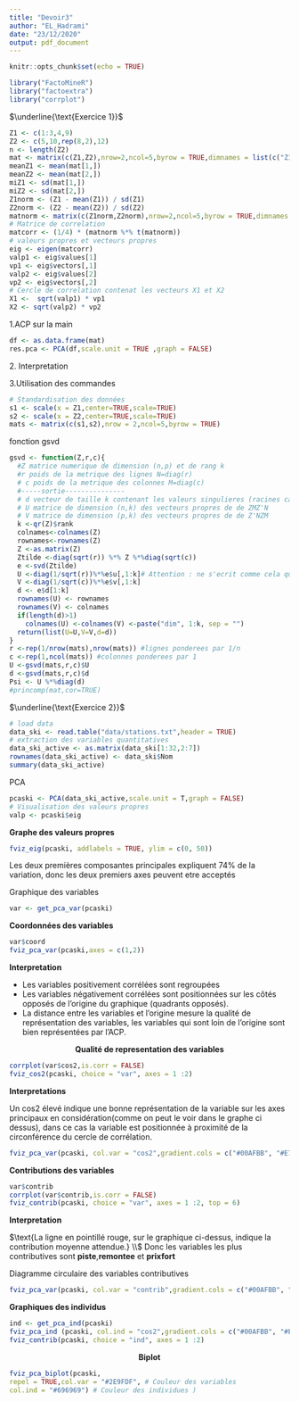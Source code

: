 ```yaml
---
title: "Devoir3"
author: "EL_Hadrami"
date: "23/12/2020"
output: pdf_document
---
```


```r
knitr::opts_chunk$set(echo = TRUE)
```

```r
library("FactoMineR")
library("factoextra")
library("corrplot")
```


$\underline{\text{Exercice 1}}$

```r
Z1 <- c(1:3,4,9)
Z2 <- c(5,10,rep(8,2),12)
n <- length(Z2)
mat <- matrix(c(Z1,Z2),nrow=2,ncol=5,byrow = TRUE,dimnames = list(c("Z1","Z2")))
meanZ1 <- mean(mat[1,])
meanZ2 <- mean(mat[2,])
miZ1 <- sd(mat[1,])
miZ2 <- sd(mat[2,])
Z1norm <- (Z1 - mean(Z1)) / sd(Z1)
Z2norm <- (Z2 - mean(Z2)) / sd(Z2)
matnorm <- matrix(c(Z1norm,Z2norm),nrow=2,ncol=5,byrow = TRUE,dimnames = list(c("Z1","Z2")))
# Matrice de correlation
matcorr <- (1/4) * (matnorm %*% t(matnorm))
# valeurs propres et vecteurs propres
eig <- eigen(matcorr)
valp1 <- eig$values[1]
vp1 <- eig$vectors[,1]
valp2 <- eig$values[2]
vp2 <- eig$vectors[,2]
# Cercle de correlation contenat les vecteurs X1 et X2
X1 <-  sqrt(valp1) * vp1
X2 <- sqrt(valp2) * vp2
```

$\text{1.ACP sur la main}$

```r
df <- as.data.frame(mat)
res.pca <- PCA(df,scale.unit = TRUE ,graph = FALSE)
```

$\text{2. Interpretation}$

$\text{3.Utilisation des commandes}$

```r
# Standardisation des données
s1 <- scale(x = Z1,center=TRUE,scale=TRUE)
s2 <- scale(x = Z2,center=TRUE,scale=TRUE)
mats <- matrix(c(s1,s2),nrow = 2,ncol=5,byrow = TRUE)
```

$\text{fonction gsvd}$

```r
gsvd <- function(Z,r,c){
  #Z matrice numerique de dimension (n,p) et de rang k
  #r poids de la metrique des lignes N=diag(r)
  # c poids de la metrique des colonnes M=diag(c)
  #-----sortie---------------
  # d vecteur de taille k contenant les valeurs singulieres (racines carres des valeurs propres)
  # U matrice de dimension (n,k) des vecteurs propres de de ZMZ'N
  # V matrice de dimension (p,k) des vecteurs propres de de Z'NZM
  k <-qr(Z)$rank
  colnames<-colnames(Z)
  rownames<-rownames(Z)
  Z <-as.matrix(Z)
  Ztilde <-diag(sqrt(r)) %*% Z %*%diag(sqrt(c))
  e <-svd(Ztilde)
  U <-diag(1/sqrt(r))%*%e$u[,1:k]# Attention : ne s'ecrit comme cela que parceque N et M sont diagonales!
  V <-diag(1/sqrt(c))%*%e$v[,1:k]
  d <- e$d[1:k]                                              
  rownames(U) <- rownames
  rownames(V) <- colnames
  if(length(d)>1)
    colnames(U) <-colnames(V) <-paste("dim", 1:k, sep = "")
  return(list(U=U,V=V,d=d))
}
r <-rep(1/nrow(mats),nrow(mats)) #lignes ponderees par 1/n
c <-rep(1,ncol(mats)) #colonnes ponderees par 1
U <-gsvd(mats,r,c)$U
d <-gsvd(mats,r,c)$d
Psi <- U %*%diag(d)
#princomp(mat,cor=TRUE)
```

$\underline{\text{Exercice 2}}$

```r
# load data
data_ski <- read.table("data/stations.txt",header = TRUE)
# extraction des variables quantitatives 
data_ski_active <- as.matrix(data_ski[1:32,2:7])
rownames(data_ski_active) <- data_ski$Nom
summary(data_ski_active)
```

$\text{PCA}$

```r
pcaski <- PCA(data_ski_active,scale.unit = T,graph = FALSE)
# Visualisation des valeurs propres
valp <- pcaski$eig
```

$\textbf{Graphe des valeurs propres}$

```r
fviz_eig(pcaski, addlabels = TRUE, ylim = c(0, 50))
```

$\text{Les deux premières composantes principales expliquent}$ 74\% $\text{de la variation, donc les deux premiers axes peuvent etre acceptés}$

$\text{Graphique des variables}$

```r
var <- get_pca_var(pcaski)
```

$\textbf{Coordonnées des variables}$

```r
var$coord
fviz_pca_var(pcaski,axes = c(1,2))
```

$\textbf{Interpretation}$

- Les variables positivement corrélées sont regroupées
- Les variables négativement corrélées sont positionnées sur les côtés opposés de l’origine du graphique
(quadrants opposés).
- La distance entre les variables et l’origine mesure la qualité de représentation des variables, les variables
qui sont loin de l’origine sont bien représentées par l’ACP.

$$\textbf{Qualité de representation des variables}$$

```r
corrplot(var$cos2,is.corr = FALSE)
fviz_cos2(pcaski, choice = "var", axes = 1 :2)
```

$\textbf{Interpretations}$

$\text{Un cos2 élevé indique une bonne représentation de la variable sur les axes principaux en considération(comme
on peut le voir dans le graphe ci dessus), dans ce cas la variable est positionnée à proximité de la circonférence
du cercle de corrélation.}$

```r
fviz_pca_var(pcaski, col.var = "cos2",gradient.cols = c("#00AFBB", "#E7B800", "#FC4E07"),repel = TRUE)
```
$\textbf{Contributions des variables}$

```r
var$contrib
corrplot(var$contrib,is.corr = FALSE)
fviz_contrib(pcaski, choice = "var", axes = 1 :2, top = 6)
```
$\textbf{Interpretation}$

$\text{La ligne en pointillé rouge, sur le graphique ci-dessus, indique la contribution
moyenne attendue.} \\$
$\text{Donc les variables les plus contributives sont}$ $\textbf{piste}$,$\textbf{remontee}$ et $\textbf{prixfort}$

$\text{Diagramme circulaire des variables contributives}$

```r
fviz_pca_var(pcaski, col.var = "contrib",gradient.cols = c("#00AFBB", "#E7B800", "#FC4E07"),alha.var="contrib" )
```

$\textbf{Graphiques des individus}$

```r
ind <- get_pca_ind(pcaski)
fviz_pca_ind (pcaski, col.ind = "cos2",gradient.cols = c("#00AFBB", "#E7B800", "#FC4E07"),repel = TRUE) 
fviz_contrib(pcaski, choice = "ind", axes = 1 :2)
```


$$\textbf{Biplot}$$
```r
fviz_pca_biplot(pcaski,
repel = TRUE,col.var = "#2E9FDF", # Couleur des variables
col.ind = "#696969") # Couleur des individues )
```

